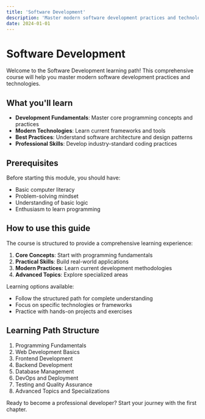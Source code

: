 ```yaml
---
title: 'Software Development'
description: 'Master modern software development practices and technologies'
date: 2024-01-01
---
```


# Software Development

Welcome to the Software Development learning path! This comprehensive course will help you master modern software development practices and technologies.

## What you'll learn

- **Development Fundamentals**: Master core programming concepts and practices
- **Modern Technologies**: Learn current frameworks and tools
- **Best Practices**: Understand software architecture and design patterns
- **Professional Skills**: Develop industry-standard coding practices

## Prerequisites

Before starting this module, you should have:

- Basic computer literacy
- Problem-solving mindset
- Understanding of basic logic
- Enthusiasm to learn programming

## How to use this guide

The course is structured to provide a comprehensive learning experience:

1. **Core Concepts**: Start with programming fundamentals
2. **Practical Skills**: Build real-world applications
3. **Modern Practices**: Learn current development methodologies
4. **Advanced Topics**: Explore specialized areas

Learning options available:
- Follow the structured path for complete understanding
- Focus on specific technologies or frameworks
- Practice with hands-on projects and exercises

## Learning Path Structure

1. Programming Fundamentals
2. Web Development Basics
3. Frontend Development
4. Backend Development
5. Database Management
6. DevOps and Deployment
7. Testing and Quality Assurance
8. Advanced Topics and Specializations

Ready to become a professional developer? Start your journey with the first chapter. 